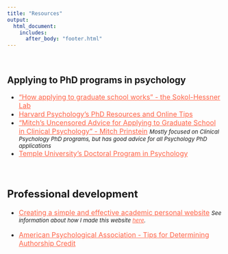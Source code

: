 ```yaml
---
title: "Resources"
output:
  html_document:
    includes:
      after_body: "footer.html"
---
```


<br>

## Applying to PhD programs in psychology
<font size="3.5">

- ["How applying to graduate school works" - the Sokol-Hessner Lab](https://www.sokolhessnerlab.com/howapplyingworks){target="_blank" style="color:Tomato"}
- [Harvard Psychology's PhD Resources and Online Tips](https://psychology.fas.harvard.edu/pro-tip){target="_blank" style="color:Tomato"}
- ["Mitch's Uncensored Advice for Applying to Graduate School in Clinical Psychology" - Mitch Prinstein](https://mitch.web.unc.edu/wp-content/uploads/sites/4922/2017/02/MitchGradSchoolAdvice.pdf){target="_blank" style="color:Tomato"} <font size="2.5"> *Mostly focused on Clinical Psychology PhD programs, but has good advice for all Psychology PhD applications* </font>
- [Temple University's Doctoral Program in Psychology](https://www.temple.edu/academics/degree-programs/psychology-phd-la-psy-phd){target="_blank" style="color:Tomato"}

<br>

## Professional development
<font size="3.5">

- [Creating a simple and effective academic personal website](https://www.elsevier.com/connect/creating-a-simple-and-effective-academic-personal-website){target="_blank" style="color:Tomato"} <font size="2.5"> *See information about how I made this website [here](website-tutorial.html){target="_blank" style="color:Tomato"}.* </font>

- [American Psychological Association - Tips for Determining Authorship Credit](https://www.apa.org/science/leadership/students/authorship-paper){target="_blank" style="color:Tomato"}
